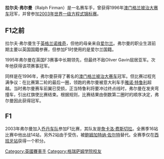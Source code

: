 {{unreferenced|time=2014-05-06T09:09:40+00:00}}
{{noteTA
|G1=F1
|T=拉尔夫·弗尔曼
}}
'''拉尔夫·弗尔曼'''（Ralph Firman）是一名赛车手，曾获得1996年[[澳门格兰披治大赛车|澳门格兰披治大赛车]]冠军，并曾参加[[2003年世界一级方程式锦标赛|2003年世界一级方程式锦标赛]]。

==F1之前==
拉尔夫·弗尔曼生于[[英格兰|英格兰]][[诺维奇|诺维奇]]，但他的母亲来自[[爱尔兰|爱尔兰]]。弗尔曼的职业生涯前期主要以英国国籍参赛，但参加F1时使用的是爱尔兰国籍。

1995年弗尔曼在英国F3赛事中长期领先，但最终不敌Oliver Gavin屈居亚军。次年他获得该项赛事冠军。

同样是在1996年，弗尔曼获得了著名的[[澳门格兰披治大赛车|澳门格兰披治大赛车]]冠军。但比赛过程充满争议：在比赛第二轮的最后一圈，领跑的弗尔曼被意大利车手[[雅诺·特鲁利|雅诺·特鲁利]]超越。当时弗尔曼赛车前翼已受损，正当特鲁利将要冲过终点线时，弗尔曼在发夹弯撞车，引出红旗使比赛结束。根据规则，比赛结果由倒数第二圈时的顺序决定，弗尔曼因此获得冠军。

==F1==
2003年弗尔曼加入[[乔丹车队|乔丹车队]]参加F1比赛，其队友是[[詹卡洛·费斯切拉|詹卡洛·费斯切拉]]。全赛季16站比赛中他出战14站，另外2站由于受伤，被[[鲍姆加特纳·佐尔特|鲍姆加特纳·佐尔特]]替代。全赛季仅在[[2003年西班牙大奖赛|西班牙站]]获得一个积分。

[[Category:英國賽車手|Category:英國賽車手]]
[[Category:格瑞萨姆学院校友|Category:格瑞萨姆学院校友]]